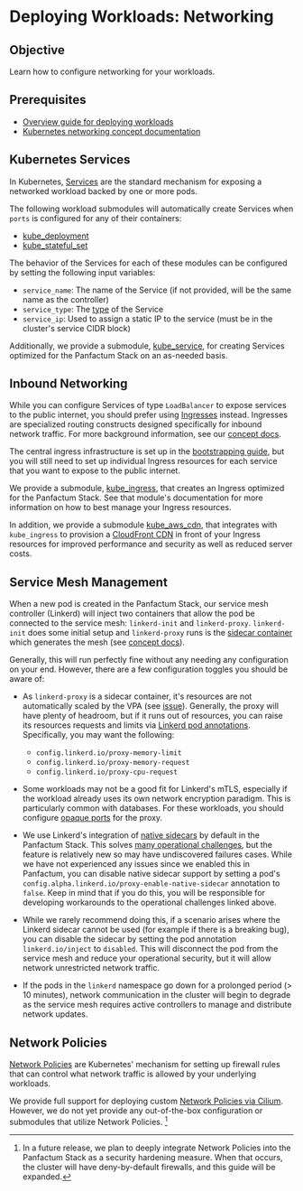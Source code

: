 # Deploying Workloads: Networking

## Objective

Learn how to configure networking for your workloads.

## Prerequisites

* [Overview guide for deploying workloads](/docs/edge/guides/deploying-workloads/basics)
* [Kubernetes networking concept documentation](/docs/edge/concepts/networking/cluster-networking)

## Kubernetes Services

In Kubernetes, [Services](https://kubernetes.io/docs/concepts/services-networking/service/)
are the standard mechanism for exposing a networked workload backed by one or more pods.

The following workload submodules will automatically create Services when `ports` is configured
for any of their containers:

* [kube\_deployment](/docs/edge/reference/infrastructure-modules/submodule/kubernetes/kube_deployment)
* [kube\_stateful\_set](/docs/edge/reference/infrastructure-modules/submodule/kubernetes/kube_stateful_set)

The behavior of the Services for each of these modules can be configured by setting the following input
variables:

* `service_name`: The name of the Service (if not provided, will be the same name as the controller)
* `service_type`: The [type](https://kubernetes.io/docs/concepts/services-networking/service/#publishing-services-service-types) of the Service
* `service_ip`: Used to assign a static IP to the service (must be in the cluster's service CIDR block)

Additionally, we provide a submodule, [kube\_service](/docs/edge/reference/infrastructure-modules/submodule/kubernetes/kube_service),
for creating Services optimized for the Panfactum Stack on an as-needed basis.

## Inbound Networking

While you can configure Services of type `LoadBalancer` to expose services to the public internet,
you should prefer using [Ingresses](https://kubernetes.io/docs/concepts/services-networking/ingress/) instead. Ingresses
are specialized routing constructs designed specifically for inbound network traffic. For
more background information, see our [concept docs](/docs/edge/concepts/networking/cluster-networking#inbound-networking).

The central ingress infrastructure is set up in the [bootstrapping guide](/docs/edge/guides/bootstrapping/inbound-networking#deploy-the-ingress-system),
but you will still need to set up individual Ingress resources for each service that you want to expose
to the public internet.

We provide a submodule, [kube\_ingress](/docs/edge/reference/infrastructure-modules/submodule/kubernetes/kube_ingress),
that creates an Ingress optimized for the Panfactum Stack. See that module's documentation for more information
on how to best manage your Ingress resources.

In addition, we provide a submodule [kube\_aws\_cdn](/docs/edge/reference/infrastructure-modules/submodule/kubernetes/kube_aws_cdn),
that integrates with `kube_ingress` to provision a [CloudFront CDN](https://aws.amazon.com/cloudfront/) in front of your Ingress resources
for improved performance and security as well as reduced server costs.

## Service Mesh Management

When a new pod is created in the Panfactum Stack, our service mesh controller (Linkerd) will inject two containers
that allow the pod be connected to the service mesh: `linkerd-init` and `linkerd-proxy`. `linkerd-init` does some
initial setup and `linkerd-proxy` runs is the [sidecar container](https://kubernetes.io/docs/concepts/workloads/pods/sidecar-containers/)
which generates the mesh (see [concept docs](/docs/edge/concepts/networking/cluster-networking#service-mesh)).

Generally, this will run perfectly fine without any needing any configuration on your end. However, there are a few
configuration toggles you should be aware of:

* As `linkerd-proxy` is a sidecar container, it's resources are not automatically scaled by the VPA (see [issue](https://github.com/kubernetes/autoscaler/issues/7229)).
  Generally, the proxy will have plenty of headroom, but if it runs out of resources, you can raise its resources requests
  and limits via [Linkerd pod annotations](https://linkerd.io/2.16/reference/proxy-configuration/). Specifically,
  you may want the following:

  * `config.linkerd.io/proxy-memory-limit`
  * `config.linkerd.io/proxy-memory-request`
  * `config.linkerd.io/proxy-cpu-request`

* Some workloads may not be a good fit for Linkerd's mTLS, especially if the workload already uses its own network encryption
  paradigm. This is particularly common with databases. For these workloads, you should configure [opaque ports](https://linkerd.io/2-edge/features/protocol-detection/#marking-ports-as-opaque)
  for the proxy.

* We use Linkerd's integration of [native sidecars](https://kubernetes.io/blog/2023/08/25/native-sidecar-containers/) by default in the Panfactum Stack.
  This solves [many operational challenges](https://buoyant.io/blog/kubernetes-1-28-revenge-of-the-sidecars), but the feature is relatively
  new so may have undiscovered failures cases. While we have not experienced any issues since
  we enabled this in Panfactum, you can disable native sidecar support by setting
  a pod's `config.alpha.linkerd.io/proxy-enable-native-sidecar` annotation to `false`. Keep in mind that if you do this,
  you will be responsible for developing workarounds to the operational challenges linked above.

* While we rarely recommend doing this, if a scenario arises where the Linkerd sidecar cannot be used (for example if there
  is a breaking bug), you can disable the sidecar by setting the pod annotation `linkerd.io/inject` to `disabled`. This
  will disconnect the pod from the service mesh and reduce your operational security, but it will allow network unrestricted
  network traffic.

* If the pods in the `linkerd` namespace go down for a prolonged period (> 10 minutes), network communication in the cluster will begin to degrade as the
  service mesh requires active controllers to manage and distribute network updates.

## Network Policies

[Network Policies](https://kubernetes.io/docs/concepts/services-networking/network-policies/)
are Kubernetes' mechanism for setting up firewall rules that can control what network traffic
is allowed by your underlying workloads.

We provide full support for deploying custom [Network Policies via Cilium](https://docs.cilium.io/en/latest/security/policy/index.html).
However, we do not yet provide any out-of-the-box configuration or submodules that utilize Network Policies. [^1]

[^1]: In a future release, we plan to deeply integrate Network Policies into the Panfactum Stack as a security hardening measure.
    When that occurs, the cluster will have deny-by-default firewalls, and this guide will be expanded.
